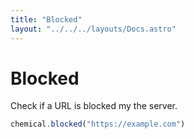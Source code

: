 ```yaml
---
title: "Blocked"
layout: "../../../layouts/Docs.astro"
---
```


# Blocked

Check if a URL is blocked my the server.

```js
chemical.blocked("https://example.com")
```